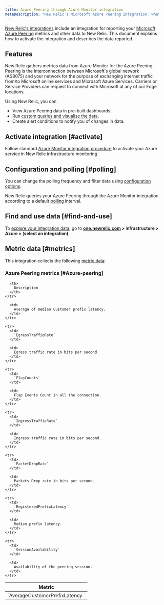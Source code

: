 ```yaml
---
title: Azure Peering through Azure Monitor integration
metaDescription: "New Relic's Microsoft Azure Peering integration: what data it reports and how to enable it."
---
```


[New Relic's integrations](/docs/infrastructure/integrations-getting-started/getting-started/introduction-infrastructure-integrations) include an integration for reporting your [Microsoft Azure Peering](https://learn.microsoft.com/en-in/azure/internet-peering/) metrics and other data to New Relic. This document explains how to activate the integration and describes the data reported.

## Features

 New Relic gathers metrics data from Azure Monitor for the Azure Peering. Peering is the interconnection between Microsoft's global network (AS8075) and your network for the purpose of exchanging internet traffic from/to Microsoft online services and Microsoft Azure Services. Carriers or Service Providers can request to connect with Microsoft at any of our Edge locations.

Using New Relic, you can:

* View Azure Peering data in pre-built dashboards.
* Run [custom queries and visualize the data](/docs/infrastructure/integrations-getting-started/getting-started/use-integration-data-new-relic-insights).
* Create alert conditions to notify you of changes in data.

## Activate integration [#activate]

Follow standard [Azure Monitor integration procedure](/docs/infrastructure/microsoft-azure-integrations/azure-integrations-list/azure-monitor) to activate your Azure service in New Relic infrastructure monitoring.

## Configuration and polling [#polling]

You can change the polling frequency and filter data using [configuration options](/docs/infrastructure/microsoft-azure-integrations/azure-integrations-list/azure-monitor/#settings).

New Relic queries your Azure Peering through the Azure Monitor integration according to a default [polling](/docs/infrastructure/microsoft-azure-integrations/azure-integrations-list/azure-monitor/#settings) interval.

## Find and use data [#find-and-use]

To [explore your integration data](/docs/infrastructure/integrations/find-use-infrastructure-integration-data), go to **[one.newrelic.com](https://one.newrelic.com/all-capabilities) > Infrastructure > Azure > (select an integration)**.

## Metric data [#metrics]

This integration collects the following [metric data](/docs/infrastructure/integrations-getting-started/getting-started/understand-integration-data-data-types#metric):

### Azure Peering metrics [#Azure-peering]

<table>
  <thead>
    <tr>
      <th style={{ width: "300px" }}>
        Metric
      </th>

      <th>
        Description
      </th>
    </tr>
  </thead>

  <tbody>
     <tr>
      <td>
        `AverageCustomerPrefixLatency	`
      </td>

      <td>
        Average of median Customer prefix latency.
      </td>
    </tr>

    <tr>
      <td>
        `EgressTrafficRate`
      </td>

      <td>
        Egress traffic rate in bits per second.
      </td>
    </tr>

    <tr>
      <td>
        `FlapCounts`
      </td>

      <td>
        Flap Events Count in all the connection.
      </td>
    </tr>

    <tr>
      <td>
        `IngressTrafficRate`
      </td>

      <td>
        Ingress traffic rate in bits per second.
      </td>
    </tr>

    <tr>
      <td>
        `PacketDropRate`
      </td>

      <td>
        Packets Drop rate in bits per second.
      </td>
    </tr>

    <tr>
      <td>
        `RegisteredPrefixLatency`
      </td>

      <td>
        Median prefix latency.
      </td>
    </tr>

    <tr>
      <td>
        `SessionAvailability`
      </td>

      <td>
        Availability of the peering session.
      </td>
    </tr>
  </tbody>
</table>  
